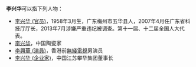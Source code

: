 '''李兴华'''可以指下列人物：
*[[李兴华_(官员)|李兴华 (官员)]]，1958年3月生，广东梅州市五华县人，2007年4月任广东省科技厅厅长，2013年7月涉嫌严重违纪被调查。第十一届、十二届全国人大代表。
*[[李兴华|李兴华]]，中国陶瓷家
*[[李興華_(演員)|李興華 (演員)]]，香港前[[無綫電視|無綫電視]]男演员
*[[李兴华_(企业家)|李兴华 (企业家)]]，中国江苏攀华集团董事长

{{Disambig|N|Cat=三字李姓人名消歧义}}